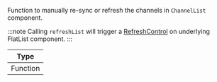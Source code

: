 Function to manually re-sync or refresh the channels in `ChannelList` component.

:::note
Calling `refreshList` will trigger a [RefreshControl](https://reactnative.dev/docs/refreshcontrol) on underlying FlatList component.
:::

| Type     |
| -------- |
| Function |
